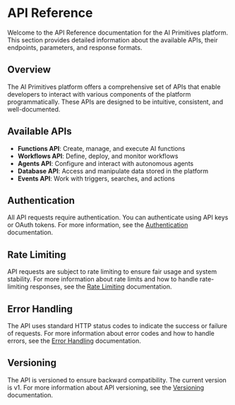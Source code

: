 # API Reference

Welcome to the API Reference documentation for the AI Primitives platform. This section provides detailed information about the available APIs, their endpoints, parameters, and response formats.

## Overview

The AI Primitives platform offers a comprehensive set of APIs that enable developers to interact with various components of the platform programmatically. These APIs are designed to be intuitive, consistent, and well-documented.

## Available APIs

- **Functions API**: Create, manage, and execute AI functions
- **Workflows API**: Define, deploy, and monitor workflows
- **Agents API**: Configure and interact with autonomous agents
- **Database API**: Access and manipulate data stored in the platform
- **Events API**: Work with triggers, searches, and actions

## Authentication

All API requests require authentication. You can authenticate using API keys or OAuth tokens. For more information, see the [Authentication](/admin/apikeys) documentation.

## Rate Limiting

API requests are subject to rate limiting to ensure fair usage and system stability. For more information about rate limits and how to handle rate-limiting responses, see the [Rate Limiting](/api/rate-limiting) documentation.

## Error Handling

The API uses standard HTTP status codes to indicate the success or failure of requests. For more information about error codes and how to handle errors, see the [Error Handling](/api/errors) documentation.

## Versioning

The API is versioned to ensure backward compatibility. The current version is v1. For more information about API versioning, see the [Versioning](/api/versioning) documentation.
